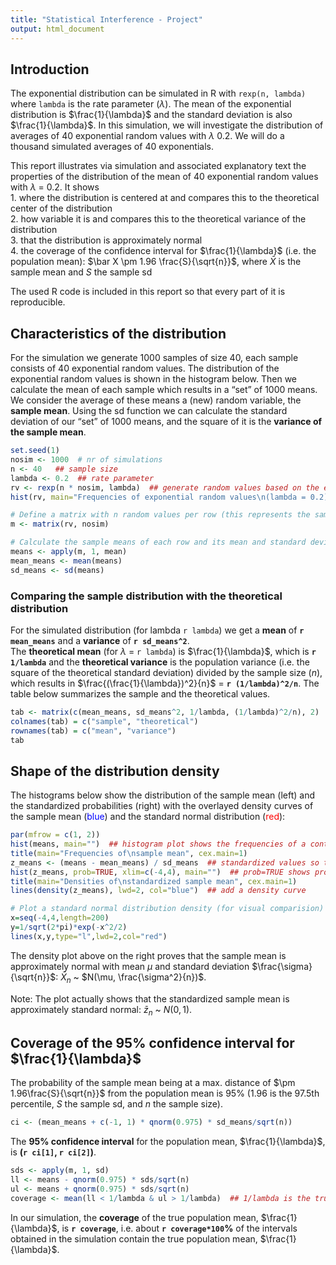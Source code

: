 ```yaml
---
title: "Statistical Interference - Project"
output: html_document
---
```


##  Introduction

The exponential distribution can be simulated in R with `rexp(n, lambda)` where `lambda` is the rate parameter ($\lambda$). 
The mean of the exponential distribution is $\frac{1}{\lambda}$ and the standard deviation is also $\frac{1}{\lambda}$. 
In this simulation, we will investigate the distribution of averages of 40 exponential random values with $\lambda$ 0.2. We will do a thousand simulated averages of 40 exponentials.

This report illustrates via simulation and associated explanatory text the properties of the distribution of the mean of 40 exponential random values with $\lambda$ = 0.2. It shows  
1. where the distribution is centered at and compares this to the theoretical center of the distribution  
2. how variable it is and compares this to the theoretical variance of the distribution  
3. that the distribution is approximately normal  
4. the coverage of the confidence interval for $\frac{1}{\lambda}$ (i.e. the population mean): $\bar X \pm 1.96 \frac{S}{\sqrt{n}}$, where $\bar X$ is the sample mean and $S$ the sample sd  

The used R code is included in this report so that every part of it is reproducible.


##  Characteristics of the distribution

For the simulation we generate 1000 samples of size 40, each sample consists of 40 exponential random values. The distribution of the exponential random values is shown in the histogram below.
Then we calculate the mean of each sample which results in a "set" of 1000 means. We consider the average of these means a (new) random variable, the **sample mean**. Using the sd function we can calculate the standard deviation of our "set" of 1000 means, and the square of it is the **variance of the sample mean**.

```r
set.seed(1)
nosim <- 1000  # nr of simulations
n <- 40   ## sample size
lambda <- 0.2  ## rate parameter
rv <- rexp(n * nosim, lambda)  ## generate random values based on the exponential distribution
hist(rv, main="Frequencies of exponential random values\n(lambda = 0.2)", xlab = "exponential random values") ## plot frequencies

# Define a matrix with n random values per row (this represents the sample), each row representing one simulation
m <- matrix(rv, nosim)  

# Calculate the sample means of each row and its mean and standard deviation
means <- apply(m, 1, mean)
mean_means <- mean(means)
sd_means <- sd(means)

```

### Comparing the sample distribution with the theoretical distribution

For the simulated distribution (for lambda `r lambda`) we get a **mean** of **`r mean_means`** and a **variance** of **`r sd_means^2`**.  
The **theoretical mean** (for $\lambda$ = `r lambda`) is $\frac{1}{\lambda}$, which is **`r 1/lambda`** and the **theoretical variance** is the population variance (i.e. the square of the theoretical standard deviation) divided by the sample size ($n$), which results in $\frac{(\frac{1}{\lambda})^2}{n}$ = **`r (1/lambda)^2/n`**. The table below summarizes the sample and the theoretical values.

```r
tab <- matrix(c(mean_means, sd_means^2, 1/lambda, (1/lambda)^2/n), 2)  ## create table with comparable values
colnames(tab) = c("sample", "theoretical")
rownames(tab) = c("mean", "variance")
tab
```


##  Shape of the distribution density

The histograms below show the distribution of the sample mean (left) and the standardized probabilities (right) with the overlayed density curves of the sample mean (<span style="color:blue">blue</span>) and the standard normal distribution (<span style="color:red">red</span>):    
```r
par(mfrow = c(1, 2))
hist(means, main="")  ## histogram plot shows the frequencies of a continuous variable
title(main="Frequencies of\nsample mean", cex.main=1)
z_means <- (means - mean_means) / sd_means  ## standardized values so that the mean is 0 and sd is 1
hist(z_means, prob=TRUE, xlim=c(-4,4), main="")  ## prob=TRUE shows probabilities not frequencies
title(main="Densities of\nstandardized sample mean", cex.main=1)
lines(density(z_means), lwd=2, col="blue")  ## add a density curve 

# Plot a standard normal distribution density (for visual comparision)
x=seq(-4,4,length=200)
y=1/sqrt(2*pi)*exp(-x^2/2)
lines(x,y,type="l",lwd=2,col="red")
```

The density plot above on the right proves that the sample mean is approximately normal with mean $\mu$ and standard deviation $\frac{\sigma}{\sqrt{n}}$: $\bar X_n$ ~ $N(\mu, \frac{\sigma^2}{n})$.  

Note: The plot actually shows that the standardized sample mean is approximately standard normal: $\bar z_n$ ~ $N(0, 1)$.


## Coverage of the 95% confidence interval for $\frac{1}{\lambda}$

The probability of the sample mean being at a max. distance of $\pm 1.96\frac{S}{\sqrt{n}}$ from the population mean is 95% (1.96 is the 97.5th percentile, $S$ the sample sd, and $n$ the sample size).  

```r
ci <- (mean_means + c(-1, 1) * qnorm(0.975) * sd_means/sqrt(n))

```

The **95% confidence interval** for the population mean, $\frac{1}{\lambda}$, is **(`r ci[1]`, `r ci[2]`)**.


```r
sds <- apply(m, 1, sd)
ll <- means - qnorm(0.975) * sds/sqrt(n)
ul <- means + qnorm(0.975) * sds/sqrt(n)
coverage <- mean(ll < 1/lambda & ul > 1/lambda)  ## 1/lambda is the true population mean

```

In our simulation, the **coverage** of the true population mean, $\frac{1}{\lambda}$, is **`r coverage`**, i.e. about **`r coverage*100`%** of the intervals obtained in the simulation contain the true population mean, $\frac{1}{\lambda}$.






























